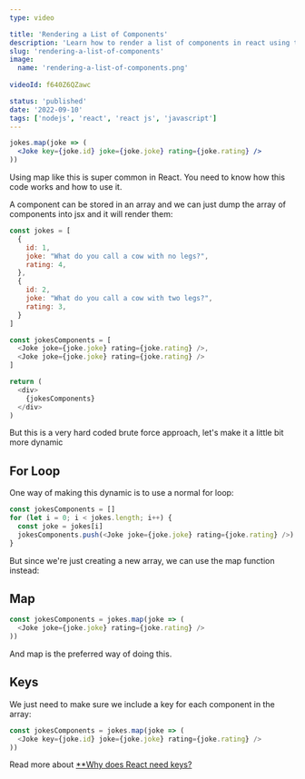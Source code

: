 ```yaml
---
type: video

title: 'Rendering a List of Components'
description: 'Learn how to render a list of components in react using the map function.'
slug: 'rendering-a-list-of-components'
image: 
  name: 'rendering-a-list-of-components.png'
  
videoId: f640Z6QZawc

status: 'published'
date: '2022-09-10'
tags: ['nodejs', 'react', 'react js', 'javascript']
---
```


```jsx
jokes.map(joke => (
  <Joke key={joke.id} joke={joke.joke} rating={joke.rating} />
))
```

Using map like this is super common in React. You need to know how this code works and how to use it.


A component can be stored in an array and we can just dump the array of components into jsx and it will render them:


```js
const jokes = [
  {
    id: 1,
    joke: "What do you call a cow with no legs?",
    rating: 4,
  },
  {
    id: 2,
    joke: "What do you call a cow with two legs?",
    rating: 3,
  }
]

const jokesComponents = [
  <Joke joke={joke.joke} rating={joke.rating} />,
  <Joke joke={joke.joke} rating={joke.rating} />
]

return (
  <div>
    {jokesComponents}
  </div>
)
```

But this is a very hard coded brute force approach, let's make it a little bit more dynamic

## For Loop

One way of making this dynamic is to use a normal for loop:

```js
const jokesComponents = []
for (let i = 0; i < jokes.length; i++) {
  const joke = jokes[i]
  jokesComponents.push(<Joke joke={joke.joke} rating={joke.rating} />)
}
```

But since we're just creating a new array, we can use the map function instead:

## Map

```js
const jokesComponents = jokes.map(joke => (
  <Joke joke={joke.joke} rating={joke.rating} />
))
```

And map is the preferred way of doing this.

## Keys

We just need to make sure we include a key for each component in the array:

```js
const jokesComponents = jokes.map(joke => (
  <Joke key={joke.id} joke={joke.joke} rating={joke.rating} />
))
```

Read more about [**Why does React need keys?](https://beta.reactjs.org/learn/rendering-lists#why-does-react-need-keys)
